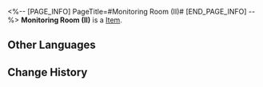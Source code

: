 <%-- [PAGE_INFO]
PageTitle=#Monitoring Room (II)#
[END_PAGE_INFO] --%>
{{Item Infobox
|id          = 252302
|image       = Item Monitoring Room (II).png{{subst:void|<!--$UPLOAD:<<SpriteOutput/Quest/PlanetFes/SwapCardPic/SwapCardPiece/1001_2.png>-<Item Monitoring Room (II).png>-<Item Icons>>-->}}
|type        = 
|invCategory = 
|rarity      = 5
|effect      = 
|description = Complete a Memory Card set to gain buffs.
}}
{{Description|The trailblazing memories deep in your mind will provide inspiration to the game once you recall it in full.}}
'''Monitoring Room (II)''' is a [[Item]].

==Other Languages==
{{Other Languages
|en   = Monitoring Room (II)
|zhs  = 监控室-Ⅱ
|zht  = 監控室-Ⅱ
|ja   = モニタールーム-II
|ko   = 감시실-Ⅱ
|es   = Sala de vigilancia&nbsp;II
|fr   = Salle de surveillance (II)
|ru   = Комната наблюдения II
|th   = ห้องมอนิเตอร์ II
|vi   = Phòng Giám Sát-II
|de   = Überwachungsraum (II)
|id   = Monitoring Room II
|pt   = Sala de Monitoramento (II)
}}

==Change History==
{{Change History|3.2}}